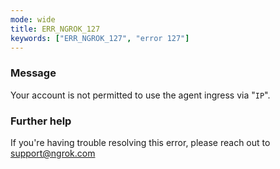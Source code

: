 ```yaml
---
mode: wide
title: ERR_NGROK_127
keywords: ["ERR_NGROK_127", "error 127"]
---
```



### Message

Your account is not permitted to use the agent ingress via "`IP`".

<ErrorDetails />

### Further help

If you're having trouble resolving this error, please reach out to [support@ngrok.com](mailto:support@ngrok.com?subject=Help%20with%20ERR_NGROK_127)
